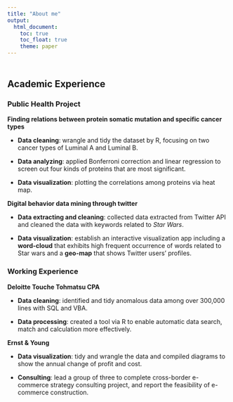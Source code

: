 ```yaml
---
title: "About me"
output: 
  html_document:
    toc: true
    toc_float: true
    theme: paper
---
```

<div style="margin-bottom:50px;">
</div>

## Academic Experience {.tabset}

### Public Health Project

__Finding relations between protein somatic mutation and specific cancer types__

* __Data cleaning__: wrangle and tidy the dataset by R, focusing on two cancer types of Luminal A and Luminal B.

* __Data analyzing__: applied Bonferroni correction and linear regression to screen out four kinds of proteins that are most significant.

* __Data visualization__: plotting the correlations among proteins via heat map.

__Digital behavior data mining through twitter__

* __Data extracting and cleaning__: collected data extracted from Twitter API and cleaned the data with keywords related to _Star Wars_.

* __Data visualization__: establish an interactive visualization app including a __word-cloud__ that exhibits high frequent occurrence of words related to Star wars and a __geo-map__ that shows Twitter users' profiles.


### Working Experience

__Deloitte Touche Tohmatsu CPA__

* __Data cleaning__: identified and tidy anomalous data among over 300,000 lines with SQL and VBA.

* __Data processing__: created a tool via R to enable automatic data search, match and calculation more effectively.

__Ernst & Young__

* __Data visualization__: tidy and wrangle the data and compiled diagrams to show the annual change of profit and cost.

* __Consulting__: lead a group of three to complete cross-border e-commerce strategy consulting project, and report the feasibility of e-commerce construction.
